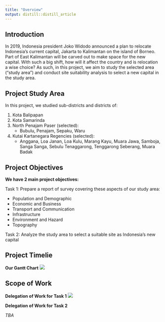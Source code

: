 ```yaml
---
title: "Overview"
output: distill::distill_article
---
```

## Introduction 
In 2019, Indonesia president Joko Widodo announced a plan to relocate Indonesia's current capital, Jakarta to Kalimantan on the island of Borneo. Part of East Kalimantan will be carved out to make space for the new capital. With such a big shift, how will it affect the country and is relocation a wise choice? As such, in this project, we aim to study the selected area (“study area”) and conduct site suitability analysis to select a new capital in the study area. 

## Project Study Area
In this project, we studied sub-districts and districts of: 

1. Kota Balipapan
2. Kota Samarinda
3. North Penajam Paser (selected):
    * Bubulu, Penajam, Sepaku, Waru
4. Kutai Kartanegara Regencies (selected):
    * Anggana, Loa Janan, Loa Kulu, Marang Kayu, Muara Jawa, Samboja, Sanga Sanga, Sebulu Tenaggarong, Tenggarong Seberang, Muara Badak

## Project Objectives
**We have 2 main project objectives:**

Task 1: Prepare a report of survey covering these aspects of our study area:

   * Population and Demographic
   * Economic and Business
   * Transport and Communication
   * Infrastructure
   * Environment and Hazard
   * Topography
   
Task 2: Analyze the study area to select a suitable site as Indonesia's new capital

## Project Timelie
**Our Gantt Chart**
![](img/project timeline.png)

## Scope of Work
**Delegation of Work for Task 1**
![](img/delegationofwork1.png)

**Delegation of Work for Task 2**

*TBA*
